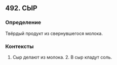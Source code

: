 ## 492. СЫР
### Определение
Твёрдый продукт из свернувшегося молока.

### Контексты
1. Сыр делают из молока. 2. В сыр кладут соль.

